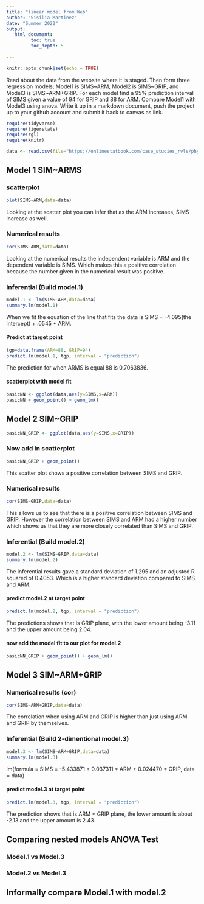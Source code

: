 ```yaml
---
title: "linear model from Web"
author: "Sisilia Martinez"
date: "Summer 2022"
output:
   html_document:
         toc: true
         toc_depth: 5
        
---
```


```r
knitr::opts_chunk$set(echo = TRUE)
```

Read about the data from the website where it is staged.  Then form three regression models; Model1 is SIMS~ARM, Model2 is SIMS~GRIP, and Model3 is SIMS~ARM+GRIP. For each model find a 95% prediction interval of SIMS given a value of 94  for GRIP and 88 for ARM. Compare Model1 with Model3 using anova. Write it up in a markdown document, push the project up to your github account and submit it back to canvas as link. 

 


```r
require(tidyverse)
require(tigerstats)
require(rgl)
require(knitr)

```

```r
data <- read.csv(file="https://onlinestatbook.com/case_studies_rvls/physical_strength/data.txt",sep="",header=TRUE)  

```

## Model 1 SIM~ARMS

### scatterplot

```r
plot(SIMS~ARM,data=data)
```

Looking at the scatter plot you can infer that as the ARM increases, SIMS increase as well.

### Numerical results

```r
cor(SIMS~ARM,data=data)
```

Looking at the numerical results the independent variable is ARM and the dependent variable is SIMS. Which makes this a positive correlation because the number given in the numerical result was positive. 

### Inferential  (Build model.1)

```r
model.1 <- lm(SIMS~ARM,data=data)
summary.lm(model.1)
```

When we fit the equation of the line that fits the data is SIMS = -4.095(the intercept) + .0545 * ARM.

#### Predict at target point

```r
tgp=data.frame(ARM=88, GRIP=94)
predict.lm(model.1, tgp, interval = "prediction")
```

The prediction for when ARMS is equal 88 is 0.7063836.

#### scatterplot with model fit
  
```r
basicNN <- ggplot(data,aes(y=SIMS,x=ARM))
basicNN + geom_point() + geom_lm()
```

## Model 2 SIM~GRIP

```r
basicNN_GRIP <- ggplot(data,aes(y=SIMS,x=GRIP))
```

### Now add in scatterplot

```r
basicNN_GRIP + geom_point()
```

This scatter plot shows a positive correlation between SIMS and GRIP.

### Numerical results 

```r
cor(SIMS~GRIP,data=data)
```

This allows us to see that there is a positive correlation between SIMS and GRIP. However the correlation between SIMS and ARM had a higher number which shows us that they are more closely correlated than SIMS and GRIP.

### Inferential  (Build model.2)
 
```r
model.2 <- lm(SIMS~GRIP,data=data)
summary.lm(model.2)
```
 
The inferential results gave a standard deviation of 1.295 and an adjusted R squared of 0.4053. Which is a higher standard deviation compared to SIMS and ARM.

#### predict model.2 at target point

```r
predict.lm(model.2, tgp, interval = "prediction")
```

The predictions shows that is GRIP plane, with the lower amount being -3.11 and the upper amount being 2.04.

#### now add the model fit to our plot for model.2
  
```r
basicNN_GRIP + geom_point() + geom_lm()
```


## Model 3 SIM~ARM+GRIP

### Numerical results (cor)

```r
cor(SIMS~ARM+GRIP,data=data)
```
  
The correlation when using ARM and GRIP is higher than just using ARM and GRIP by themselves. 
  
### Inferential  (Build 2-dimentional model.3)

```r
model.3 <- lm(SIMS~ARM+GRIP,data=data)
summary.lm(model.3)
```

lm(formula = SIMS = -5.433871 + 0.037311 * ARM + 0.024470 * GRIP, data = data)

#### predict model.3 at target point
  
```r
predict.lm(model.3, tgp, interval = "prediction")
```

The prediction shows that is ARM + GRIP plane, the lower amount is about -2.13 and the upper amount is 2.43.

## Comparing nested models ANOVA Test

### Model.1 vs Model.3
### Model.2 vs Model.3

## Informally compare Model.1 with model.2

